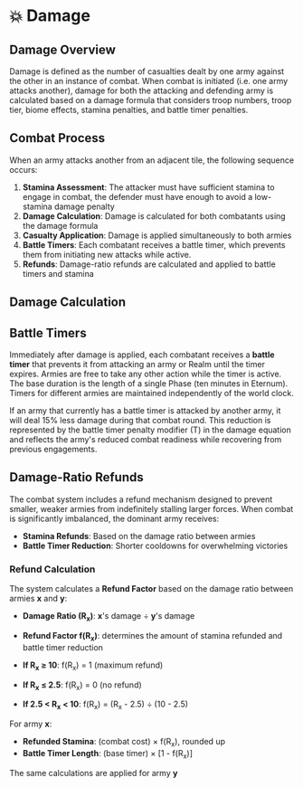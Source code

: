 # 💥 Damage


## Damage Overview

Damage is defined as the number of casualties dealt by one army against the other in an instance of combat. When combat
is initiated (i.e. one army attacks another), damage for both the attacking and defending army is calculated based on
a damage formula that considers troop numbers, troop tier, biome effects, stamina penalties, and battle timer
penalties.

## Combat Process

When an army attacks another from an adjacent tile, the following sequence occurs:

1. **Stamina Assessment**: The attacker must have sufficient stamina to engage in combat, the defender must have enough 
to avoid a low-stamina damage penalty
2. **Damage Calculation**: Damage is calculated for both combatants using the damage formula
3. **Casualty Application**: Damage is applied simultaneously to both armies
4. **Battle Timers**: Each combatant receives a battle timer, which prevents them from initiating new attacks while active.
5. **Refunds**: Damage-ratio refunds are calculated and applied to battle timers and stamina

## Damage Calculation

<DamageCalculation />

## Battle Timers

Immediately after damage is applied, each combatant receives a **battle timer** that prevents it from attacking an army 
or Realm until the timer expires. Armies are free to take any other action while the timer is active. The base duration 
is the length of a single Phase (ten minutes in Eternum). Timers for different armies are maintained independently of the world clock.

If an army that currently has a battle timer is attacked by another army, it will deal 15% less damage during that combat round. 
This reduction is represented by the battle timer penalty modifier (T) in the damage equation and reflects the army's reduced combat 
readiness while recovering from previous engagements.

## Damage-Ratio Refunds

The combat system includes a refund mechanism designed to prevent smaller, weaker armies from indefinitely stalling 
larger forces. When combat is significantly imbalanced, the dominant army receives:

- **Stamina Refunds**: Based on the damage ratio between armies
- **Battle Timer Reduction**: Shorter cooldowns for overwhelming victories

### Refund Calculation

The system calculates a **Refund Factor** based on the damage ratio between armies **x** and **y**:

- **Damage Ratio (R<sub>x</sub>)**: **x**'s damage ÷ **y**'s damage
- **Refund Factor f(R<sub>x</sub>)**: determines the amount of stamina refunded and battle timer reduction

- **If R<sub>x</sub> ≥ 10**: f(R<sub>x</sub>) = 1 (maximum refund)
- **If R<sub>x</sub> ≤ 2.5**: f(R<sub>x</sub>) = 0 (no refund)
- **If 2.5 < R<sub>x</sub> < 10**: f(R<sub>x</sub>) = (R<sub>x</sub> - 2.5) ÷ (10 - 2.5)

For army **x**:
- **Refunded Stamina**: (combat cost) × f(R<sub>x</sub>), rounded up
- **Battle Timer Length**: (base timer) × [1 - f(R<sub>x</sub>)]

The same calculations are applied for army **y**